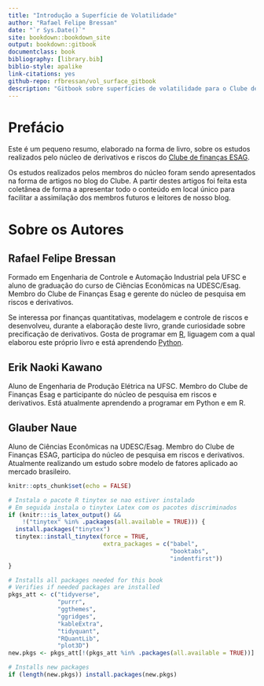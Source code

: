 ```yaml
--- 
title: "Introdução a Superfície de Volatilidade"
author: "Rafael Felipe Bressan"
date: "`r Sys.Date()`"
site: bookdown::bookdown_site
output: bookdown::gitbook
documentclass: book
bibliography: [library.bib]
biblio-style: apalike
link-citations: yes
github-repo: rfbressan/vol_surface_gitbook
description: "Gitbook sobre superfícies de volatilidade para o Clube de Finanças ESAG."
---
```


# Prefácio {-}

Este é um pequeno resumo, elaborado na forma de livro, sobre os estudos realizados pelo núcleo de derivativos e riscos do [Clube de finanças ESAG](https://clubedefinancas.com.br).

Os estudos realizados pelos membros do núcleo foram sendo apresentados na forma de artigos no blog do Clube. A partir destes artigos foi feita esta coletânea de forma a apresentar todo o conteúdo em local único para facilitar a assimilação dos membros futuros e leitores de nosso blog.

# Sobre os Autores {-}

## Rafael Felipe Bressan {-}

Formado em Engenharia de Controle e Automação Industrial pela UFSC e aluno de graduação do curso de Ciências Econômicas na UDESC/Esag. Membro do Clube de Finanças Esag e gerente do núcleo de pesquisa em riscos e derivativos. 

Se interessa por finanças quantitativas, modelagem e controle de riscos e desenvolveu, durante a elaboração deste livro, grande curiosidade sobre precificação de derivativos. Gosta de programar em [R](https://cran.r-project.org/), liguagem com a qual elaborou este próprio livro e está aprendendo [Python](https://www.python.org/).

## Erik Naoki Kawano {-}

Aluno de Engenharia de Produção Elétrica na UFSC. Membro do Clube de Finanças Esag e participante do núcleo de pesquisa em riscos e derivativos. Está atualmente aprendendo a programar em Python e em R.

## Glauber Naue {-}

Aluno de Ciências Econômicas na UDESC/Esag. Membro do Clube de Finanças ESAG, participa do núcleo de pesquisa em riscos e derivativos. Atualmente realizando um estudo sobre modelo de fatores aplicado ao mercado brasileiro.


```r
knitr::opts_chunk$set(echo = FALSE)

# Instala o pacote R tinytex se nao estiver instalado
# Em seguida instala o tinytex Latex com os pacotes discriminados
if (knitr:::is_latex_output() && 
    !("tinytex" %in% .packages(all.available = TRUE))) {
  install.packages("tinytex")
  tinytex::install_tinytex(force = TRUE, 
                           extra_packages = c("babel", 
                                              "booktabs", 
                                              "indentfirst"))
}

# Installs all packages needed for this book
# Verifies if needed packages are installed
pkgs_att <- c("tidyverse", 
              "purrr",
              "ggthemes",
              "ggridges", 
              "kableExtra",
              "tidyquant",
              "RQuantLib",
              "plot3D")
new.pkgs <- pkgs_att[!(pkgs_att %in% .packages(all.available = TRUE))]

# Installs new packages
if (length(new.pkgs)) install.packages(new.pkgs)
```
